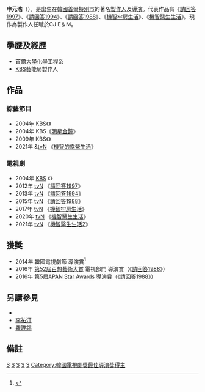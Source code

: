{{Otheruses|sunbject=韓國電視劇導演|other=韓國男演員|申原昊}}
{{藝人
| 姓名     = 申元浩
| 類型     = 幕後
| 圖片     = 
| 圖片尺寸 = 
| 圖片簡介 = 
| 原名     = 
| 外文名   = 신원호
| 外文     = ko
| 羅馬拼音 = Sin Won Ho
| 英文名   = 
| 綽號     = 申PD（신피디）
| 其他藝名 = 
| 國籍     = {{KOR}}
| 民族     = 
| 籍貫     = 
| 出生日期 = {{birth_date_and_age|1975|8|28}}
| 出生地點 = {{KOR}}[[首爾特別市|首爾特別市]]
| 職業     = [[導演|導演]]、[[製作人|製作人]]
| 語言     = [[韓語|韓語]]
| 教育程度 = [[首爾大學|首爾大學]]化學工程系
| 出身地   = 
| 出道作   = 
| 出道日期 = 
| 代表作   = 《[[請回答1994|請回答1994]]》<br>《[[請回答1997|請回答1997]]》<br>《[[請回答1988|請回答1988]]》<br>《[[機智牢房生活|機智牢房生活]]》<br>《[[機智醫生生活|機智醫生生活]]》
| 活躍年代 = 
}}

{{Infobox Korean name
|hangul = 신원호
|hanja = {{linktext|申|元|浩}}
}}

'''申元浩'''（{{lang-ko|'''신원호'''}}），是出生在[[韓國|韓國]][[首爾|首爾特別市]]的著名[[製作人|製作人]]及[[導演|導演]]。代表作品有《[[請回答1997|請回答1997]]》、《[[請回答1994|請回答1994]]》、《[[請回答1988|請回答1988]]》、《[[機智牢房生活|機智牢房生活]]》、《[[機智醫生生活|機智醫生生活]]》。現作為製作人任職於CJ E＆M。

== 學歷及經歷 ==
* [[首爾大學|首爾大學]]化學工程系 
* [[韓國放送公社|KBS]]藝能局製作人

== 作品 ==
=== 綜藝節目 ===
* 2004年 KBS《{{link-ko|快樂星期天 (KBS2)|해피선데이|快樂星期天}}》
* 2004年 KBS《[[明星金鐘|明星金鐘]]》
* 2009年 KBS《{{link-ko|男人的資格|남자의 자격}}》
* 2021年 {{youtube|channel=UCQ2O-iftmnlfrBuNsUUTofQ|title=Channel十五夜}}&[[tvN|tvN]] 《[[機智的露營生活|機智的露營生活]]》

=== 電視劇 ===
* 2004年 [[KBS|KBS]] 《{{link-ko|老小姐日記|올드 미스 다이어리}}》
* 2012年 [[tvN|tvN]] 《[[請回答1997|請回答1997]]》
* 2013年 [[tvN|tvN]] 《[[請回答1994|請回答1994]]》
* 2015年 [[tvN|tvN]] 《[[請回答1988|請回答1988]]》
* 2017年 [[tvN|tvN]] 《[[機智牢房生活|機智牢房生活]]》
* 2020年 [[tvN|tvN]] 《[[機智醫生生活|機智醫生生活]]》
* 2021年 [[tvN|tvN]] 《[[機智醫生生活2|機智醫生生活2]]》

== 獲獎 ==
* 2014年 [[韓國電視劇節|韓國電視劇節]] 導演賞<ref>{{Cite web |url=http://kpopn.com/2014/10/02/243135/ |title=2014電視劇大獎得獎名單 |access-date=2014-11-11 |archive-url=https://web.archive.org/web/20141111171521/http://kpopn.com/2014/10/02/243135/ |archive-date=2014-11-11 |dead-url=yes }}</ref>
* 2016年 [[第52屆百想藝術大賞|第52屆百想藝術大賞]] 電視部門 導演賞（《[[請回答1988|請回答1988]]》）
* 2016年 第5屆[[APAN_Star_Awards|APAN Star Awards]] 導演賞（《[[請回答1988|請回答1988]]》）

== 另請參見 ==
* {{link-ko|李明翰 (PD)|이명한 (1970년)|李明翰}}
* [[李祐汀|李祐汀]]
* [[羅䁐錫|羅䁐錫]]

== 備註 ==
{{reflist}}

{{百想藝術大賞電視部門導演賞}}

[[Category:韓國導演|S]]
[[Category:韓國電視劇導演|S]]
[[Category:首爾大學校友|S]]
[[Category:首爾特別市出身人物|S]]
[[Category:申姓|S]]
[[Category:韓國電視劇獎最佳導演獎得主|Category:韓國電視劇獎最佳導演獎得主]]